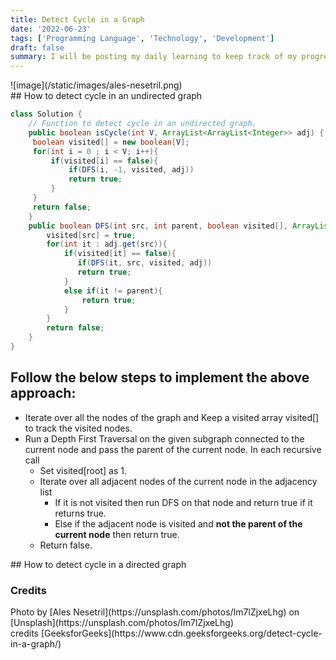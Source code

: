 ```yaml
---
title: Detect Cycle in a Graph
date: '2022-06-23'
tags: ['Programming Language', 'Technology', 'Development']
draft: false
summary: I will be posting my daily learning to keep track of my progress.
---
```


<div className="-mx-2 flex flex-wrap overflow-hidden xl:-mx-2">
  <div className="-mx-2 flex flex-wrap overflow-hidden xl:-mx-2">
    ![image](/static/images/ales-nesetril.png)
  </div>
  ## How to detect cycle in an undirected graph
  
```java
class Solution {
    // Function to detect cycle in an undirected graph.
    public boolean isCycle(int V, ArrayList<ArrayList<Integer>> adj) {
     boolean visited[] = new boolean[V];
     for(int i = 0 ; i < V; i++){
         if(visited[i] == false){
             if(DFS(i, -1, visited, adj))
             return true;
         }
     }
     return false;
    }
    public boolean DFS(int src, int parent, boolean visited[], ArrayList<ArrayList<Integer>> adj){
        visited[src] = true;
        for(int it : adj.get(src)){
            if(visited[it] == false){
               if(DFS(it, src, visited, adj))
               return true;
            }
            else if(it != parent){
                return true;
            }
        }
        return false;
    }
}
```
## Follow the below steps to implement the above approach:
- Iterate over all the nodes of the graph and Keep a visited array visited[] to track the visited nodes.
- Run a Depth First Traversal on the given subgraph connected to the current node and pass the parent of the current node. In each recursive call
  - Set visited[root] as 1.
  - Iterate over all adjacent nodes of the current node in the adjacency list 
    - If it is not visited then run DFS on that node and return true if it returns true.
    - Else if the adjacent node is visited and **not the parent of the current node** then return true.
  - Return false.

</div>

<div>
## How to detect cycle in a directed graph
</div>



### Credits

<div>
  Photo by [Ales Nesetril](https://unsplash.com/photos/Im7lZjxeLhg)
  on
  [Unsplash](https://unsplash.com/photos/Im7lZjxeLhg)
</div>
<div>
  credits [GeeksforGeeks](https://www.cdn.geeksforgeeks.org/detect-cycle-in-a-graph/)
</div>  

